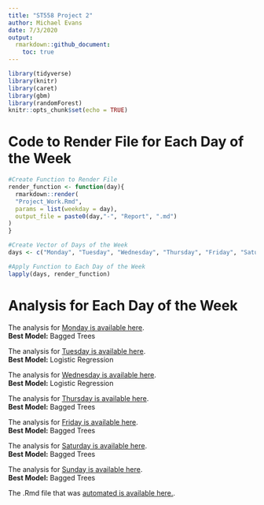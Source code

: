 ```yaml
---
title: "ST558 Project 2"
author: Michael Evans
date: 7/3/2020
output: 
  rmarkdown::github_document:
    toc: true
---
```


```r
library(tidyverse)
library(knitr)
library(caret)
library(gbm)
library(randomForest)
knitr::opts_chunk$set(echo = TRUE)
```

# Code to Render File for Each Day of the Week

```r
#Create Function to Render File
render_function <- function(day){
  rmarkdown::render(
  "Project_Work.Rmd", 
  params = list(weekday = day),
  output_file = paste0(day,"-", "Report", ".md")
)
}

#Create Vector of Days of the Week
days <- c("Monday", "Tuesday", "Wednesday", "Thursday", "Friday", "Saturday", "Sunday")

#Apply Function to Each Day of the Week
lapply(days, render_function)
```

# Analysis for Each Day of the Week

The analysis for [Monday is available here](Monday-Report.md).  
**Best Model:** Bagged Trees

The analysis for [Tuesday is available here](Tuesday-Report.md).  
**Best Model:** Logistic Regression

The analysis for [Wednesday is available here](Wednesday-Report.md).  
**Best Model:** Logistic Regression

The analysis for [Thursday is available here](Thursday-Report.md).  
**Best Model:** Bagged Trees

The analysis for [Friday is available here](Friday-Report.md).  
**Best Model:** Bagged Trees

The analysis for [Saturday is available here](Saturday-Report.md).  
**Best Model:** Bagged Trees

The analysis for [Sunday is available here](Sunday-Report.md).  
**Best Model:** Bagged Trees

The .Rmd file that was [automated is available here.](Project_Work.Rmd).